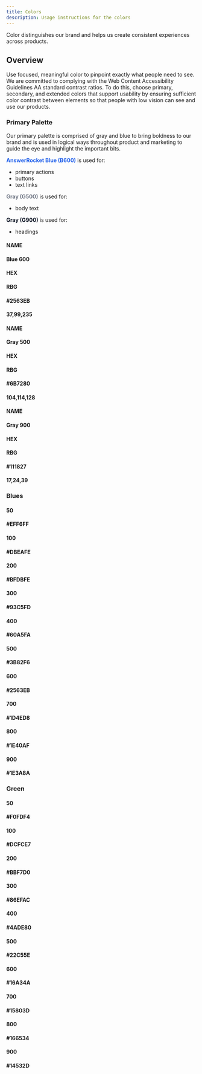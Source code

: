 ```yaml
---
title: Colors
description: Usage instructions for the colors
---
```


<PageDescription>

Color distinguishes our brand and helps us create consistent experiences across products.

</PageDescription>

## Overview

Use focused, meaningful color to pinpoint exactly what people need to see. We are committed to complying with the Web Content Accessibility Guidelines AA standard contrast ratios. To do this, choose primary, secondary, and extended colors that support usability by ensuring sufficient color contrast between elements so that people with low vision can see and use our products.

### Primary Palette

Our primary palette is comprised of gray and blue to bring boldness to our brand and is used in logical ways throughout product and marketing to guide the eye and highlight the important bits. 

<Row>
    <Column colLg={3}>
        <p><span style="color: #2563EB"><strong>AnswerRocket Blue (B600)</strong></span> is used for: </p>
        <ul>
            <li>primary actions</li>
            <li>buttons</li>
            <li>text links</li>
        </ul>
    </Column>
    <Column colLg={3}>
        <p><span style="color: #6B7280"><strong>Gray (G500)</strong></span> is used for: </p>
        <ul>
            <li>body text</li>
        </ul>
    </Column>
    <Column colLg={3}>
        <p><span style="color: #111827"><strong>Gray (G900)</strong></span> is used for: </p>
        <ul>
            <li>headings</li>
        </ul>
    </Column>
</Row>

<Row>
    <Column colLg={3}>
        <div class="palette">
            <div class="color-bg" style="background-color: #2563EB">
            </div>
            <div class="color-description">
                <h4 class="color-headline">NAME</h4>
                <h4 class="color-name">Blue 600</h4>
                <div class="col">
                    <h4 class="color-headline">HEX</h4>
                    <h4 class="color-headline">RBG</h4>
                </div>
                   <div class="col">
                    <h4 class="color-description">#2563EB</h4>
                    <h4 class="color-description">37,99,235</h4>
                </div>
            </div>
        </div>
    </Column>
    <Column colLg={3}>
    <div class="palette">
        <div class="color-bg" style="background-color: #6B7280">
        </div>
            <div class="color-description">
                <h4 class="color-headline">NAME</h4>
                <h4 class="color-name">Gray 500</h4>
                <div class="col">
                    <h4 class="color-headline">HEX</h4>
                    <h4 class="color-headline">RBG</h4>
                </div>
                   <div class="col">
                    <h4 class="color-description">#6B7280</h4>
                    <h4 class="color-description">104,114,128</h4>
                </div>
            </div>
    </div>
    </Column>
      <Column colLg={3}>
    <div class="palette">
        <div class="color-bg" style="background-color: #111827">
        </div>
            <div class="color-description">
                <h4 class="color-headline">NAME</h4>
                <h4 class="color-name">Gray 900</h4>
                <div class="col">
                    <h4 class="color-headline">HEX</h4>
                    <h4 class="color-headline">RBG</h4>
                </div>
                   <div class="col">
                    <h4 class="color-description">#111827</h4>
                    <h4 class="color-description">17,24,39</h4>
                </div>
            </div>
    </div>
    </Column>
</Row>

### Blues

<Row>
    <Column colLg={2}>
        <div class="palette-sm">
            <div class="color-bg-sm" style="background-color: #EFF6FF">
            </div>
            <div class="color-description-sm">
                <h4 class="color-headline-sm">50</h4>
                <h4 class="color-name-sm">#EFF6FF</h4>
            </div>
        </div>
    </Column>
     <Column colLg={2}>
        <div class="palette-sm">
            <div class="color-bg-sm" style="background-color: #DBEAFE">
            </div>
            <div class="color-description-sm">
                <h4 class="color-headline-sm">100</h4>
                <h4 class="color-name-sm">#DBEAFE</h4>
            </div>
        </div>
    </Column>
   <Column colLg={2}>
        <div class="palette-sm">
            <div class="color-bg-sm" style="background-color: #BFDBFE">
            </div>
            <div class="color-description-sm">
                <h4 class="color-headline-sm">200</h4>
                <h4 class="color-name-sm">#BFDBFE</h4>
            </div>
        </div>
    </Column>
   <Column colLg={2}>
        <div class="palette-sm">
            <div class="color-bg-sm" style="background-color: #93C5FD">
            </div>
            <div class="color-description-sm">
                <h4 class="color-headline-sm">300</h4>
                <h4 class="color-name-sm">#93C5FD</h4>
            </div>
        </div>
    </Column>  
   <Column colLg={2}>
        <div class="palette-sm">
            <div class="color-bg-sm" style="background-color: #60A5FA">
            </div>
            <div class="color-description-sm">
                <h4 class="color-headline-sm">400</h4>
                <h4 class="color-name-sm">#60A5FA</h4>
            </div>
        </div>
    </Column>
      <Column colLg={2}>
        <div class="palette-sm">
            <div class="color-bg-sm" style="background-color: #3B82F6">
            </div>
            <div class="color-description-sm">
                <h4 class="color-headline-sm">500</h4>
                <h4 class="color-name-sm">#3B82F6</h4>
            </div>
        </div>
    </Column>
</Row>

<Row>
    <Column colLg={2}>
        <div class="palette-sm">
            <div class="color-bg-sm" style="background-color: #2563EB">
            </div>
            <div class="color-description-sm">
                <h4 class="color-headline-sm">600</h4>
                <h4 class="color-name-sm">#2563EB</h4>
            </div>
        </div>
    </Column>
     <Column colLg={2}>
        <div class="palette-sm">
            <div class="color-bg-sm" style="background-color: #1D4ED8">
            </div>
            <div class="color-description-sm">
                <h4 class="color-headline-sm">700</h4>
                <h4 class="color-name-sm">#1D4ED8</h4>
            </div>
        </div>
    </Column>
   <Column colLg={2}>
        <div class="palette-sm">
            <div class="color-bg-sm" style="background-color: #1E40AF">
            </div>
            <div class="color-description-sm">
                <h4 class="color-headline-sm">800</h4>
                <h4 class="color-name-sm">#1E40AF</h4>
            </div>
        </div>
    </Column>
   <Column colLg={2}>
        <div class="palette-sm">
            <div class="color-bg-sm" style="background-color: #1E3A8A">
            </div>
            <div class="color-description-sm">
                <h4 class="color-headline-sm">900</h4>
                <h4 class="color-name-sm">#1E3A8A</h4>
            </div>
        </div>
    </Column>  
</Row>

### Green

<Row>
    <Column colLg={2}>
        <div class="palette-sm">
            <div class="color-bg-sm" style="background-color: #F0FDF4">
            </div>
            <div class="color-description-sm">
                <h4 class="color-headline-sm">50</h4>
                <h4 class="color-name-sm">#F0FDF4</h4>
            </div>
        </div>
    </Column>
     <Column colLg={2}>
        <div class="palette-sm">
            <div class="color-bg-sm" style="background-color: #DCFCE7">
            </div>
            <div class="color-description-sm">
                <h4 class="color-headline-sm">100</h4>
                <h4 class="color-name-sm">#DCFCE7</h4>
            </div>
        </div>
    </Column>
   <Column colLg={2}>
        <div class="palette-sm">
            <div class="color-bg-sm" style="background-color: #BBF7D0">
            </div>
            <div class="color-description-sm">
                <h4 class="color-headline-sm">200</h4>
                <h4 class="color-name-sm">#BBF7D0</h4>
            </div>
        </div>
    </Column>
   <Column colLg={2}>
        <div class="palette-sm">
            <div class="color-bg-sm" style="background-color: #86EFAC">
            </div>
            <div class="color-description-sm">
                <h4 class="color-headline-sm">300</h4>
                <h4 class="color-name-sm">#86EFAC</h4>
            </div>
        </div>
    </Column>  
   <Column colLg={2}>
        <div class="palette-sm">
            <div class="color-bg-sm" style="background-color: #4ADE80">
            </div>
            <div class="color-description-sm">
                <h4 class="color-headline-sm">400</h4>
                <h4 class="color-name-sm">#4ADE80</h4>
            </div>
        </div>
    </Column>
      <Column colLg={2}>
        <div class="palette-sm">
            <div class="color-bg-sm" style="background-color: #22C55E">
            </div>
            <div class="color-description-sm">
                <h4 class="color-headline-sm">500</h4>
                <h4 class="color-name-sm">#22C55E</h4>
            </div>
        </div>
    </Column>
</Row>

<Row>
    <Column colLg={2}>
        <div class="palette-sm">
            <div class="color-bg-sm" style="background-color: #16A34A">
            </div>
            <div class="color-description-sm">
                <h4 class="color-headline-sm">600</h4>
                <h4 class="color-name-sm">#16A34A</h4>
            </div>
        </div>
    </Column>
     <Column colLg={2}>
        <div class="palette-sm">
            <div class="color-bg-sm" style="background-color: #15803D">
            </div>
            <div class="color-description-sm">
                <h4 class="color-headline-sm">700</h4>
                <h4 class="color-name-sm">#15803D</h4>
            </div>
        </div>
    </Column>
   <Column colLg={2}>
        <div class="palette-sm">
            <div class="color-bg-sm" style="background-color: #166534">
            </div>
            <div class="color-description-sm">
                <h4 class="color-headline-sm">800</h4>
                <h4 class="color-name-sm">#166534</h4>
            </div>
        </div>
    </Column>
   <Column colLg={2}>
        <div class="palette-sm">
            <div class="color-bg-sm" style="background-color: #14532D">
            </div>
            <div class="color-description-sm">
                <h4 class="color-headline-sm">900</h4>
                <h4 class="color-name-sm">#14532D</h4>
            </div>
        </div>
    </Column>  
</Row>